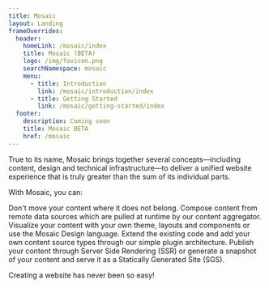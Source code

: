 ```yaml
---
title: Mosaic
layout: Landing
frameOverrides:
  header:
    homeLink: /mosaic/index
    title: Mosaic (BETA)
    logo: /img/favicon.png
    searchNamespace: mosaic
    menu:
      - title: Introduction
        link: /mosaic/introduction/index
      - title: Getting Started
        link: /mosaic/getting-started/index
  footer:
    description: Coming soon
    title: Mosaic BETA
    href: /mosaic
---
```


<Hero
  description="Build powerful documentation sites using our NEW scalable solution, watch this space for more developments"
  eyebrow="Mosaic is currently in BETA"
  image="/img/hero.png"
  title="Mosaic"
  variant="fullWidth"
/>

<VideoPlayer
  src="https://rr1---sn-ab5l6nk6.googlevideo.com/videoplayback?expire=1670972191&ei=vq6YY4HiL8TSW_CDhLgO&ip=170.148.244.11&id=o-ALqzsTl7cLpx1Xp9_7KWzk0S4c9JUsooRjrzLtShL-ps&itag=251&source=youtube&requiressl=yes&mh=wA&mm=31%2C29&mn=sn-ab5l6nk6%2Csn-ab5sznzd&ms=au%2Crdu&mv=m&mvi=1&pl=21&initcwndbps=4080000&vprv=1&mime=audio%2Fwebm&ns=ysJK6CVkIHjNCHp1sThN7cIJ&gir=yes&clen=28799537&dur=1705.821&lmt=1652365122243731&mt=1670950166&fvip=4&keepalive=yes&fexp=24001373%2C24007246&beids=24432626&c=WEB&txp=5532434&n=I8qVlnTWHdIuAQ&sparams=expire%2Cei%2Cip%2Cid%2Citag%2Csource%2Crequiressl%2Cvprv%2Cmime%2Cns%2Cgir%2Cclen%2Cdur%2Clmt&sig=AOq0QJ8wRAIgLXXyksiaPy7uNroW342T2eghp_tgO-y3MRYz3ZlJM5ECIEVUc9BiWVJLuuUqDpAwoRPwW61wOuTIAIoQrEsyq_Kh&lsparams=mh%2Cmm%2Cmn%2Cms%2Cmv%2Cmvi%2Cpl%2Cinitcwndbps&lsig=AG3C_xAwRQIgVJZNhdZJ5Btq37DCIXpEgSLSBCLQCahBTOSrDv9P4qsCIQC6kykiB0aCmkEZKu_XLYvxxu4GcEN5X3YiXHzVXNG6Eg%3D%3D&alr=yes&cpn=X2k8AacU145-jE0w&cver=2.20221207.05.00&range=0-68777&rn=2&rbuf=0"
  skipDuration={10}
/>

True to its name, Mosaic brings together several concepts—including content, design and technical infrastructure—to deliver a unified website experience that is truly greater than the sum of its individual parts.

With Mosaic, you can:

<Cards>
  <Card step="01" title="Content Aggregator">
    Don't move your content where it does not belong. Compose content from remote data sources which
    are pulled at runtime by our content aggregator.
  </Card>
  <Card step="02" title="Fully Customisable">
    Visualize your content with your own theme, layouts and components or use the Mosaic Design
    language.
  </Card>
  <Card step="03" title="Easily Extended">
    Extend the existing code and add your own content source types through our simple plugin
    architecture.
  </Card>
  <Card step="04" title="Hybrid Deployment">
    Publish your content through Server Side Rendering (SSR) or generate a snapshot of your content
    and serve it as a Statically Generated Site (SGS).
  </Card>
</Cards>

Creating a website has never been so easy!
